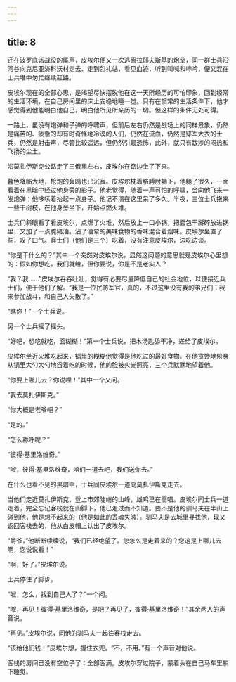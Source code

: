 ```yaml
---
---
---
```

title: 8
---





还在波罗底诺战役的尾声，皮埃尔便又一次逃离拉耶夫斯基的炮垒，同一群士兵沿河谷向克尼亚济科沃村走去、走到包扎站，看见血迹，听到叫喊和呻吟，便又混在士兵堆中匆忙继续赶路。

皮埃尔现在的全部心思，是竭望尽快摆脱他在这一天所经历的可怕印象，回到经常的生活环境，在自己房间里的床上安稳地睡一觉。只有在惯常的生活条件下，他才感觉得到他能明白他自己，明白他所见所亲历的一切。但这样的条件无处可得。

一路上，虽没有炮弹和子弹的呼啸声，但前后左右仍然是战场上的同样景象，仍然是痛苦的、疲惫的却有时奇怪地冷漠的人们，仍然在流血，仍然是穿军大衣的士兵，仍然是射击声，尽管比较遥远，但仍然引起恐怖，此外，就只有跋涉的闷热和飞扬的尘土。

沿莫扎伊斯克公路走了三俄里左右，皮埃尔在路边坐了下来。

暮色降临大地，枪炮的轰鸣也已沉寂。皮埃尔枕着胳膊肘躺下，他躺了很久，一面看着在黑暗中经过他身旁的影子。他老觉得，随着一声可怕的呼啸，会向他飞来一发炮弹；他哆嗦着抬起一点身子。他记不清在这里呆了多久。半夜，三位士兵拖来一些干树枝，在他身旁坐下，开始点燃火堆。

士兵们斜眼看了看皮埃尔，点燃了火堆，然后放上一口小锅，把面包干掰碎放进锅里，又加了一点腌猪油。沾了油荤的美味食物的香味混合着烟味。皮埃尔坐直了些，叹了口气。兵士们（他们是三个）吃着，没有注意皮埃尔，边吃边谈。

“你是干什么的？”其中一个突然对皮埃尔说，显然这问题的意思就是皮埃尔心里想的：假如你想吃，我们就给，但你要说，你是不是老实人？

“我？我……”皮埃尔吞吞吐吐，觉得有必要尽量降低自己的社会地位，以便接近兵士们，便于他们了解。“我是一位民防军官，真的，不过这里没有我的弟兄们；我来参加战斗，和自己人失散了。”

“瞧你！”一个士兵说。

另一个士兵摇了摇头。

“好吧，想吃就吃，面糊糊！”第一个士兵说，把木汤匙舔干净，递给了皮埃尔。

皮埃尔坐近火堆吃起来，锅里的糊糊他觉得是他吃过的最好食物。在他贪馋地俯身从锅里大勺大勺地舀着吃的时候，他的脸被火光照亮，三个兵默默地望着他。

“你要上哪儿去？你说哩！”其中一个又问。

“我去莫扎伊斯克。”

“你大概是老爷吧？”

“是的。”

“怎么称呼呢？”

“彼得·基里洛维奇。”

“呶，彼得·基里洛维奇，咱们一道去吧，我们送你去。”

在什么也看不见的黑暗中，士兵同皮埃尔一道向莫扎伊斯克走去。

当他们走近莫扎伊斯克，登上市郊陡峭的山峰，雄鸡已在高唱。皮埃尔同士兵一道走着，完全忘记客栈就在山脚下，他已走过而不知道。要不是他的驯马夫在半山上碰到他，他是想不起来的（他是如此的丢魂失魄）。驯马夫是去城里寻找他，现又返回客栈去的，他从白皮帽上认出了皮埃尔。

“爵爷，”他断断续续说，“我们已经绝望了。您怎么是走着来的？您这是上哪儿去啊，您说说看！”

“啊，好了。”皮埃尔说。

士兵停住了脚步。

“呶，怎么，找到自己人了？”一个问。

“呶，再见！彼得·基里洛维奇，是吧？再见了，彼得·基里洛维奇！”其余两人的声音说。

“再见。”皮埃尔说，同他的驯马夫一起往客栈走去。

“该给他们钱！”皮埃尔想，握住衣兜。“不，不用。”有一个声音对他说。

客栈的房间已没有空位子了：全部客满。皮埃尔穿过院子，蒙着头在自己马车里躺下睡觉。